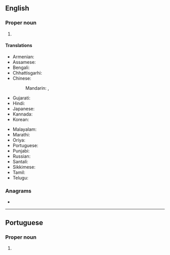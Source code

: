 ==English==
{{wikipedia}}

===Proper noun===
{{en-proper noun}}

# {{place|en|city/state capital|s/Nagaland|c/India}}

====Translations====
{{trans-top|capital of Nagaland, India}}
* Armenian: {{t|hy|Կոհիմա}}
* Assamese: {{t|as|কোহিমা}}
* Bengali: {{t|bn|কোহিমা}}
* Chhattisgarhi: {{t-needed|hne}}
* Chinese:
*: Mandarin: {{t+|cmn|科希馬}}, {{t+|cmn|科希马|tr=Kēxīmǎ}}
* Gujarati: {{t-needed|gu}}
* Hindi: {{t+|hi|कोहिमा}}
* Japanese: {{t|ja|コヒマ|tr=Kohima}}
* Kannada: {{t-needed|kn}}
* Korean: {{t|ko|^코히마}}
{{trans-mid}}
* Malayalam: {{t|ml|കൊഹിമ}}
* Marathi: {{t|mr|कोहिमा}}
* Oriya: {{t|or|କୋହିମା}}
* Portuguese: {{t|pt|Kohima|f}}
* Punjabi: {{t-needed|pa}}
* Russian: {{t|ru|Кохи́ма|f}}
* Santali: {{t-needed|sat}}
* Sikkimese: {{t-needed|sip}}
* Tamil: {{t|ta|கோகிமா}}
* Telugu: {{t|te|కోహిమా}}
{{trans-bottom}}

===Anagrams===
* {{anagrams|en|a=ahikmo|Hakomi|Hamiko}}

----

==Portuguese==

===Proper noun===
{{pt-proper noun|f}}

# {{place|pt|city/state capital|s/Nagaland|c/India|t1=Kohima}}